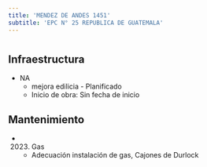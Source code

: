 ```yaml
---
title: 'MENDEZ DE ANDES 1451'
subtitle: 'EPC N° 25 REPUBLICA DE GUATEMALA'
---
```


#
## Infraestructura

* NA 
    + mejora edilicia - Planificado 
    + Inicio de obra: Sin fecha de inicio 






## Mantenimiento

*  (2023) Gas 
    + Adecuación instalación de gas, Cajones de Durlock



